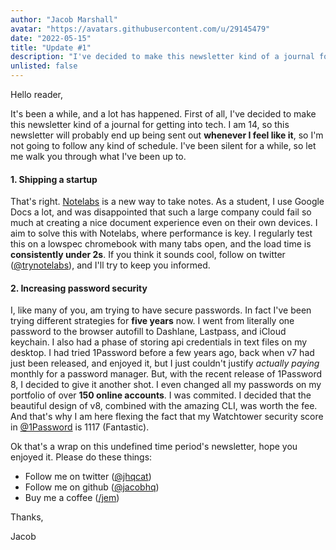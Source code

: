 ```yaml
---
author: "Jacob Marshall"
avatar: "https://avatars.githubusercontent.com/u/29145479"
date: "2022-05-15"
title: "Update #1"
description: "I've decided to make this newsletter kind of a journal for getting into tech. I am 14, so this newsletter will probably end up being sent out whenever I feel like it, so I'm not going to follow any kind of schedule."
unlisted: false
---
```


Hello reader,

It's been a while, and a lot has happened. First of all, I've decided to make this newsletter kind of a journal for getting into tech. I am 14, so this newsletter will probably end up being sent out **whenever I feel like it**, so I'm not going to follow any kind of schedule. I've been silent for a while, so let me walk you through what I've been up to.

#### 1. Shipping a startup
That's right. [Notelabs](https://notelabs.me/) is a new way to take notes. As a student, I use Google Docs a lot, and was disappointed that such a large company could fail so much at creating a nice document experience even on their own devices. I aim to solve this with Notelabs, where performance is key. I regularly test this on a lowspec chromebook with many tabs open, and the load time is **consistently under 2s**. If you think it sounds cool, follow on twitter ([@trynotelabs](https://twitter.com/trynotelabs)), and I'll try to keep you informed.

#### 2. Increasing password security
I, like many of you, am trying to have secure passwords. In fact I've been trying different strategies for **five years** now. I went from literally one password to the browser autofill to Dashlane, Lastpass, and iCloud keychain. I also had a phase of storing api credentials in text files on my desktop. I had tried 1Password before a few years ago, back when v7 had just been released, and enjoyed it, but I just couldn't justify *actually paying* monthly for a password manager. But, with the recent release of 1Password 8, I decided to give it another shot. I even changed all my passwords on my portfolio of over **150 online accounts**. I was commited. I decided that the beautiful design of v8, combined with the amazing CLI, was worth the fee. And that's why I am here flexing the fact that my Watchtower security score in [@1Password](https://twitter.com/1password) is 1117 (Fantastic).

Ok that's a wrap on this undefined time period's newsletter, hope you enjoyed it. Please do these things:

- Follow me on twitter ([@jhqcat](https://twitter.com/jhqcat))
- Follow me on github ([@jacobhq](https://github.com/jacobhq))
- Buy me a coffee ([/jem](https://buymeacoffee.com/jem))

Thanks,

Jacob